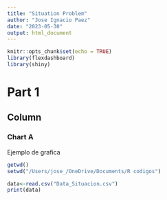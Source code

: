 ---
title: "Situation Problem"
author: "Jose Ignacio Paez"
date: "2023-05-30"
output: html_document
---

```{r setup, include=FALSE}
knitr::opts_chunk$set(echo = TRUE)
library(flexdashboard)
library(shiny)
```

Part 1 {data-icon="fa-signal"}
==============================================



Column {data-width=450}
-----------------------------------------------------------------------

### Chart A

Ejemplo de grafica 
```{r,message=TRUE}
getwd()
setwd("/Users/jose_/OneDrive/Documents/R codigos")

data<-read.csv("Data_Situacion.csv")
print(data)
```
